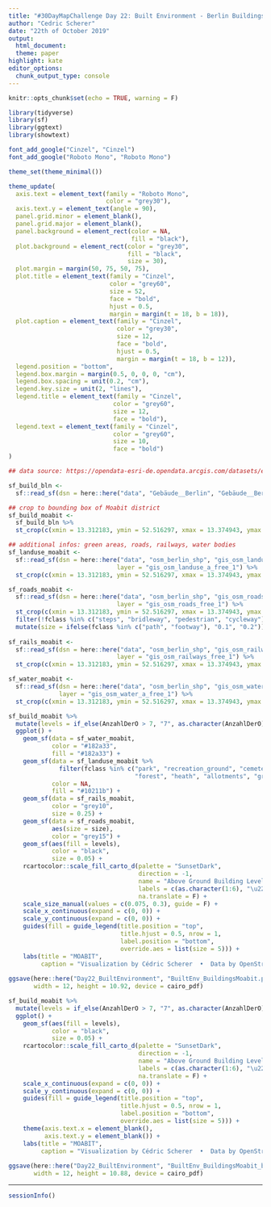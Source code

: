 ```yaml
---
title: "#30DayMapChallenge Day 22: Built Environment - Berlin Buildings"
author: "Cedric Scherer"
date: "22th of October 2019"
output:
  html_document:
  theme: paper
highlight: kate
editor_options:
  chunk_output_type: console
---
```

  
```r
knitr::opts_chunk$set(echo = TRUE, warning = F)
```

```r
library(tidyverse)
library(sf)
library(ggtext)
library(showtext)

font_add_google("Cinzel", "Cinzel")
font_add_google("Roboto Mono", "Roboto Mono")

theme_set(theme_minimal())

theme_update(
  axis.text = element_text(family = "Roboto Mono", 
                           color = "grey30"),
  axis.text.y = element_text(angle = 90),
  panel.grid.minor = element_blank(),
  panel.grid.major = element_blank(),
  panel.background = element_rect(color = NA, 
                                  fill = "black"),
  plot.background = element_rect(color = "grey30", 
                                 fill = "black",
                                 size = 30),
  plot.margin = margin(50, 75, 50, 75),
  plot.title = element_text(family = "Cinzel", 
                            color = "grey60",
                            size = 52,
                            face = "bold",
                            hjust = 0.5,
                            margin = margin(t = 18, b = 18)),
  plot.caption = element_text(family = "Cinzel", 
                              color = "grey30",
                              size = 12,
                              face = "bold",
                              hjust = 0.5,
                              margin = margin(t = 18, b = 12)),
  legend.position = "bottom",
  legend.box.margin = margin(0.5, 0, 0, 0, "cm"), 
  legend.box.spacing = unit(0.2, "cm"), 
  legend.key.size = unit(2, "lines"),
  legend.title = element_text(family = "Cinzel", 
                             color = "grey60",
                             size = 12,
                             face = "bold"),
  legend.text = element_text(family = "Cinzel", 
                             color = "grey60",
                             size = 10,
                             face = "bold")
)
```

```r
## data source: https://opendata-esri-de.opendata.arcgis.com/datasets/ecf431fd8c394ee1b2fd7d54563e7b81_0?geometry=10.637%2C52.207%2C16.215%2C52.792

sf_build_bln <-
  sf::read_sf(dsn = here::here("data", "Gebäude__Berlin", "Gebäude__Berlin.shp"), layer = "Gebäude__Berlin") 

## crop to bounding box of Moabit district
sf_build_moabit <-
  sf_build_bln %>% 
  st_crop(c(xmin = 13.312183, ymin = 52.516297, xmax = 13.374943, ymax = 52.540985))

## additional infos: green areas, roads, railways, water bodies
sf_landuse_moabit <-
  sf::read_sf(dsn = here::here("data", "osm_berlin_shp", "gis_osm_landuse_a_free_1.shp"), 
                              layer = "gis_osm_landuse_a_free_1") %>% 
  st_crop(c(xmin = 13.312183, ymin = 52.516297, xmax = 13.374943, ymax = 52.540985))

sf_roads_moabit <-
  sf::read_sf(dsn = here::here("data", "osm_berlin_shp", "gis_osm_roads_free_1.shp"), 
                              layer = "gis_osm_roads_free_1") %>% 
  st_crop(c(xmin = 13.312183, ymin = 52.516297, xmax = 13.374943, ymax = 52.540985)) %>% 
  filter(!fclass %in% c("steps", "bridleway", "pedestrian", "cycleway")) %>% 
  mutate(size = ifelse(fclass %in% c("path", "footway"), "0.1", "0.2"))
  
sf_rails_moabit <-
  sf::read_sf(dsn = here::here("data", "osm_berlin_shp", "gis_osm_railways_free_1.shp"), 
                              layer = "gis_osm_railways_free_1") %>% 
  st_crop(c(xmin = 13.312183, ymin = 52.516297, xmax = 13.374943, ymax = 52.540985))

sf_water_moabit <- 
  sf::read_sf(dsn = here::here("data", "osm_berlin_shp", "gis_osm_water_a_free_1.shp"), 
              layer = "gis_osm_water_a_free_1") %>% 
  st_crop(c(xmin = 13.312183, ymin = 52.516297, xmax = 13.374943, ymax = 52.540985))

```

```r
sf_build_moabit %>% 
  mutate(levels = if_else(AnzahlDerO > 7, "7", as.character(AnzahlDerO))) %>% 
  ggplot() + 
    geom_sf(data = sf_water_moabit,
            color = "#182a33",
            fill = "#182a33") +
    geom_sf(data = sf_landuse_moabit %>% 
              filter(fclass %in% c("park", "recreation_ground", "cemetery", "scrub", 
                                   "forest", "heath", "allotments", "grass")),
            color = NA,
            fill = "#10211b") +
    geom_sf(data = sf_rails_moabit,
            color = "grey10",
            size = 0.25) +
    geom_sf(data = sf_roads_moabit,
            aes(size = size),
            color = "grey15") +
    geom_sf(aes(fill = levels),
            color = "black",
            size = 0.05) +
    rcartocolor::scale_fill_carto_d(palette = "SunsetDark", 
                                    direction = -1,
                                    name = "Above Ground Building Levels",
                                    labels = c(as.character(1:6), "\u22657"),
                                    na.translate = F) +
    scale_size_manual(values = c(0.075, 0.3), guide = F) +
    scale_x_continuous(expand = c(0, 0)) +
    scale_y_continuous(expand = c(0, 0)) +
    guides(fill = guide_legend(title.position = "top", 
                               title.hjust = 0.5, nrow = 1,
                               label.position = "bottom",
                               override.aes = list(size = 5))) +
    labs(title = "MOABIT",
         caption = "Visualization by Cédric Scherer  •  Data by OpenStreetMap")
                                    
ggsave(here::here("Day22_BuiltEnvironment", "BuiltEnv_BuildingsMoabit.pdf"), 
       width = 12, height = 10.92, device = cairo_pdf)
```

```r
sf_build_moabit %>% 
  mutate(levels = if_else(AnzahlDerO > 7, "7", as.character(AnzahlDerO))) %>% 
  ggplot() + 
    geom_sf(aes(fill = levels),
            color = "black",
            size = 0.05) +
    rcartocolor::scale_fill_carto_d(palette = "SunsetDark", 
                                    direction = -1,
                                    name = "Above Ground Building Levels",
                                    labels = c(as.character(1:6), "\u22657"),
                                    na.translate = F) +
    scale_x_continuous(expand = c(0, 0)) +
    scale_y_continuous(expand = c(0, 0)) +
    guides(fill = guide_legend(title.position = "top", 
                               title.hjust = 0.5, nrow = 1,
                               label.position = "bottom",
                               override.aes = list(size = 5))) +
    theme(axis.text.x = element_blank(),
          axis.text.y = element_blank()) +
    labs(title = "MOABIT",
         caption = "Visualization by Cédric Scherer  •  Data by OpenStreetMap")
                                    
ggsave(here::here("Day22_BuiltEnvironment", "BuiltEnv_BuildingsMoabit_blank.pdf"), 
       width = 12, height = 10.88, device = cairo_pdf)
```

***

```r
sessionInfo()
```

